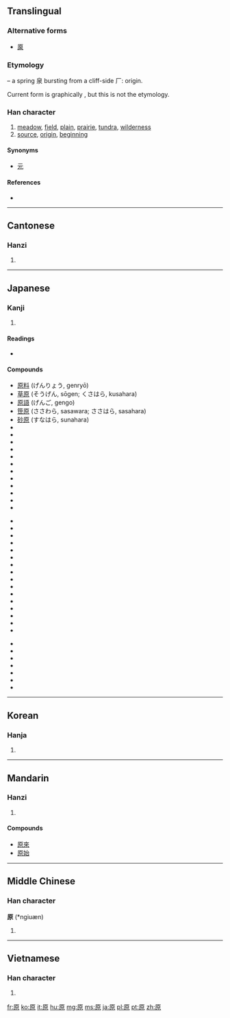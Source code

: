 {{also|厡}}
==Translingual==
{{stroke order|strokes=10}}
===Alternative forms===
* [[厡]]

===Etymology===
{{liushu|i}} – a spring 泉 bursting from a cliff-side 厂: origin.

Current form is graphically {{Han compound|厂|白|小}}, but this is not the etymology.

===Han character===
{{Han char|rn=27|rad=厂|as=08|sn=10|four=7129<sub>6</sub>|canj=一竹日火 (MHAF)}}

# [[meadow]], [[field]], [[plain]], [[prairie]], [[tundra]], [[wilderness]]
# [[source]], [[origin]], [[beginning]]

====Synonyms====
* {{sense|origin}} [[元]]

====References====
* {{Han ref|kx=0162.030|dkj=02973|dj=0368.230|hdz=10074.090|uh=539F|ud=21407|bh=ADEC|bd=44524}}

----

==Cantonese==

===Hanzi===
{{yue-hanzi|jyut=|y=yun4}}

# {{defn|Cantonese|sort=厂08}}

----

==Japanese==

===Kanji===
{{ja-kanji|grade=2|rs=厂08}}

# {{defn|Japanese|sort=厂08}}

====Readings====
* {{ja-readings|on=[[げん]] (gen)|kun=[[はら]] (hara), [[もと]] (moto), [[たずねる]] (tazuneru)}}

====Compounds====
{{top3}}
* [[原料]] (げんりょう, genryō)
* [[草原]] (そうげん, sōgen; くさはら, kusahara)
* [[原語]] (げんご, gengo)
* [[笹原]] (ささわら, sasawara; ささはら, sasahara)
* [[砂原]] (すなはら, sunahara)
*{{l|ja|sc=Jpan|原稿|tr=げんこう, genkō}}
*{{l|ja|sc=Jpan|原理|tr=げんり, genri}}
*{{l|ja|sc=Jpan|原産|tr=げんさん, gensan}}
*{{l|ja|sc=Jpan|原素|tr=げんそ, genso}}
*{{l|ja|sc=Jpan|原始|tr=げんし, gensi}}
*{{l|ja|sc=Jpan|原語|tr=げんご, gengo}}
*{{l|ja|sc=Jpan|原油|tr=げんゆ, gen'yu}}
*{{l|ja|sc=Jpan|原因|tr=げんいん, gen'in}}
*{{l|ja|sc=Jpan|原子|tr=げんし, genshi}}
*{{l|ja|sc=Jpan|原作|tr=げんさく, gensaku}}
*{{l|ja|sc=Jpan|原則|tr=げんそく, gensoku}}
*{{l|ja|sc=Jpan|原子番号|tr=げんしばんごう, genshibangō}}
{{mid3}}
*{{l|ja|sc=Jpan|原潜|tr=げんせん, gensen}}
*{{l|ja|sc=Jpan|原価|tr=げんか, genka}}
*{{l|ja|sc=Jpan|原価計算|tr=げんかけいさん, genkakeisan}}
*{{l|ja|sc=Jpan|医原性疾患|tr=いげんせいしっかん, igenseishikkan}}
*{{l|ja|sc=Jpan|広原|tr=こうげん, kōgen}}
*{{l|ja|sc=Jpan|雪原|tr=せつげん, setsugen}}
*{{l|ja|sc=Jpan|原動機|tr=げんどうき, gendōki}}
*{{l|ja|sc=Jpan|原名|tr=げんめい, genmei}}
*{{l|ja|sc=Jpan|医原病|tr=いげんびょう, igenbyō}}
*{{l|ja|sc=Jpan|原爆|tr=げんばく, genbaku}}
*{{l|ja|sc=Jpan|原水爆|tr=げんすいばく, gensuibaku}}
*{{l|ja|sc=Jpan|高原|tr=こうげん, kōgen}}
*{{l|ja|sc=Jpan|高天原|tr=たかあまはら, takaamahara}}
*{{l|ja|sc=Jpan|医原|tr=いげん, igen}}
*{{l|ja|sc=Jpan|海原|tr=うなばら, unabara}}
*{{l|ja|sc=Jpan|原子序数|tr=げんしじょすう, genshijosū}}
{{mid3}}
*{{l|ja|sc=Jpan|原子序|tr=げんしじょ, genshijo}}
*{{l|ja|sc=Jpan|原液|tr=げんえき, gen'eki}}
*{{l|ja|sc=Jpan|原義|tr=げんぎ, gengi}}
*{{l|ja|sc=Jpan|原本|tr=げんぽん, genpon}}
*{{l|ja|sc=Jpan|原状|tr=げんじょう, genjō}}
*{{l|ja|sc=Jpan|原文|tr=げんぶん, genbun}}
*{{l|ja|sc=Jpan|原子核|tr=げんしかく, genshikaku}}
{{bottom}}


----

==Korean==

===Hanja===
{{ko-hanja|hangeul=[[원]]|rv=won|mr=wŏn}}

# {{defn|Korean|sort=厂08}}

----

==Mandarin==

===Hanzi===
{{cmn-hanzi|pin=[[yuán]] ([[yuan2]])|wg=yüan<sup>2</sup>}}

# {{defn|Mandarin|sort=厂08}}

====Compounds====
* [[原來]]
* [[原始]]

----

==Middle Chinese==

===Han character===
'''原''' (*ngiuæn)<!--asterisk indicates that this is a reconstructed pronunciation-->

# {{defn|Middle Chinese|sort=厂08}}

----

==Vietnamese==

===Han character===
{{vi-hantu|[[nguyên]]|rs=厂08}}

# {{defn|Vietnamese|sort=厂08}}

[[fr:原]]
[[ko:原]]
[[it:原]]
[[hu:原]]
[[mg:原]]
[[ms:原]]
[[ja:原]]
[[pl:原]]
[[pt:原]]
[[zh:原]]
